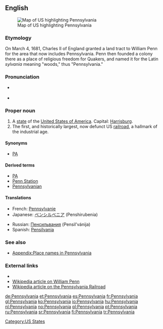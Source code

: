 ==English==
[[Image:Map of USA highlighting Pennsylvania.png|thumb|right|Map of US highlighting Pennsylvania]]
===Etymology===
On March 4, 1681, Charles II of England granted a land tract to William Penn for the area that now includes Pennsylvania. Penn then founded a colony there as a place of religious freedom for Quakers, and named it for the Latin ''sylvania'' meaning "woods," thus "Pennsylvania."

===Pronunciation===
* {{a|US}} {{IPA|/ˌpɛnsɨlˈveɪniə/}}
* {{audio|en-us-Pennsylvania.ogg|Audio (US)}}
*: {{rhymes|eɪniə}}

===Proper noun===
{{en-proper noun}}

# A [[state]] of the [[United States of America]]. Capital: [[Harrisburg]].
# The first, and historically largest, now defunct US [[railroad]], a hallmark of the industrial age.

====Synonyms====
* {{sense|US state}} [[PA]]

====Derived terms====
* [[PA]]
* [[Penn Station]]
* [[Pennsylvanian]]

====Translations====
{{trans-top|US state}}
* French: [[Pennsylvanie]]
* Japanese: [[ペンシルベニア]] (Penshirubenia)
{{trans-mid}}
* Russian: [[Пенсильвания]] (Pensil’vánija) {{f}}
* Spanish: [[Pensilvania]] {{f}}
{{trans-bottom}}

{{trans-top|railroad}}
{{trans-mid}}
{{trans-bottom}}

===See also===
*[[Appendix:Place names in Pennsylvania]]

===External links===
* {{pedialite}}
* [[:w:William Penn|Wikipedia article on William Penn]]
* [[:w:Pennsylvania Railroad|Wikipedia article on the Pennsylvania Railroad]]

[[Category:US States]]

[[de:Pennsylvania]]
[[et:Pennsylvania]]
[[es:Pennsylvania]]
[[fr:Pennsylvania]]
[[gl:Pennsylvania]]
[[ko:Pennsylvania]]
[[io:Pennsylvania]]
[[hu:Pennsylvania]]
[[nl:Pennsylvania]]
[[no:Pennsylvania]]
[[pl:Pennsylvania]]
[[pt:Pennsylvania]]
[[ru:Pennsylvania]]
[[sr:Pennsylvania]]
[[fi:Pennsylvania]]
[[tr:Pennsylvania]]
